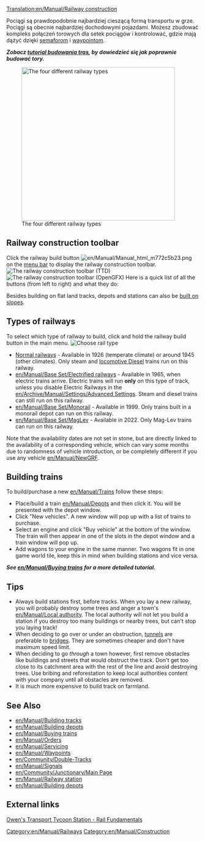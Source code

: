 [[Translation:en/Manual/Railway construction]]

{{pl/Tłumaczenie|oryg. = en/Manual/Railway construction
|z     = en
|na    = pl
|Procenty = 5
}}
{{en/-}}{{pl/Manual/Spis treści}}

Pociągi są prawdopodobnie najbardziej cieszącą formą transportu w grze. Pociągi są obecnie najbardziej dochodowymi pojazdami. Możesz zbudować kompleks połączeń torowych dla setek pociągów i kontrolować, gdzie mają dążyć dzięki [[pl/Manual/Sygnalizacja|semaforom]] i [[en/Manual/Waypoints|waypointom]].

'''''Zobacz [[en/Manual/Building tracks|tutorial budowania tras]], by dowiedzieć się jak poprawnie budować tory.'''''


[[File:en/Manual/4 Types of railway.png|thumb|none|400px|The four different railway types]]

==Railway construction toolbar==
Click the railway build button [[File:en/Manual/Manual html m772c5b23.png]] on the [[en/Manual/Game interface#the-menu-bar|menu bar]] to display the railway construction toolbar.
[[File:en/Manual/Railroad ConstructionTTD.png|none|frame|The railway construction toolbar (TTD)]]
[[File:en/Manual/Railroad ConstructionOGFX.png|none|frame|The railway construction toolbar (OpenGFX)]]
Here is a quick list of all the buttons (from left to right) and what they do:
{{en/Manual/Railway toolbar overview}}

Besides building on flat land tracks, depots and stations can also be [[en/Archive/Manual/Settings/Build on slopes|built on slopes]].

==Types of railways==
To select which type of railway to build, click and hold the railway build button in the main menu.
[[File:en/Manual/Openttd-rail1.png|none|frame|Choose rail type]]
* [[en/Manual/Base Set/Railways|Normal railways]] - Available in 1926 (temperate climate) or around 1945 (other climates). Only steam and [https://www.wikipedia.org/wiki/Diesel locomotive Diesel] trains run on this railway.
* [[en/Manual/Base Set/Electrified railways]] - Available in 1965, when electric trains arrive. Electric trains will run '''only''' on this type of track, unless you disable Electric Railways in the [[en/Archive/Manual/Settings/Advanced Settings]]. Steam and diesel trains can still run on this railway.
* [[en/Manual/Base Set/Monorail]] - Available in 1999. Only trains built in a monorail depot can run on this railway.
* [[en/Manual/Base Set/MagLev]] - Available in 2022. Only Mag-Lev trains can run on this railway.

Note that the availability dates are not set in stone, but are directly linked to the availability of a corresponding vehicle, which can vary some months due to randomness of vehicle introduction, or be completely different if you use any vehicle [[en/Manual/NewGRF]].

==Building trains==
To build/purchase a new [[en/Manual/Trains]] follow these steps:
*Place/build a train [[en/Manual/Depots]] and then click it. You will be presented with the depot window. 
*Click "New vehicles". A new window will pop up with a list of trains to purchase. 
*Select an engine and click "Buy vehicle" at the bottom of the window. The train will then appear in one of the slots in the depot window and a train window will pop up. 
*Add wagons to your engine in the same manner. Two wagons fit in one game world tile, keep this in mind when building stations and vice versa.


'''''See [[en/Manual/Buying trains]] for a more detailed tutorial.'''''

==Tips==
* Always build stations first, before tracks. When you lay a new railway, you will probably destroy some trees and anger a town's [[en/Manual/Local authority]]. The local authority will not let you build a station if you destroy too many buildings or nearby trees, but can't stop you laying track!
* When deciding to go over or under an obstruction, [[en/Manual/Tunnels|tunnels]] are preferable to [[en/Manual/Bridges|bridges]]. They are sometimes cheaper and don't have maximum speed limit.
* When deciding to go ''through'' a town however, first remove obstacles like buildings and streets that would obstruct the track. Don't get too close to its catchment area with the rest of the line and avoid destroying trees. Use bribing and reforestation to keep local authorities content with your company until all obstacles are removed.
* It is much more expensive to build track on farmland.

==See Also==
*[[en/Manual/Building tracks]]
*[[en/Manual/Building depots]]
*[[en/Manual/Buying trains]]
*[[en/Manual/Orders]]
*[[en/Manual/Servicing]]
*[[en/Manual/Waypoints]]
*[[en/Community/Double-Tracks]]
*[[en/Manual/Signals]]
*[[en/Community/Junctionary/Main Page]]
*[[en/Manual/Railway station]]
*[[en/Manual/Building depots]]

==External links==
[http://www.transporttycoon.net/rail Owen's Transport Tycoon Station - Rail Fundamentals]

[[Category:en/Manual/Railways]]
[[Category:en/Manual/Construction]]
